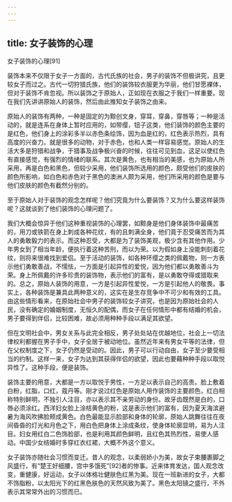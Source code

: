 ```yaml
---
---
---
```

title: 女子装饰的心理
---




女子装饰的心理[91]



装饰本来不仅限于女子一方面的，古代氏族的社会，男子的装饰不但极讲究，且更较女子而过之。古代一切狩猎氏族，他们的装饰较衣服更为华丽，他们甘愿裸体，但对于装饰不肯忽视。所以装饰之于原始人，正如现在衣服之于我们一样重要。现在我们先讲讲原始人的装饰，然后由此推知女子装饰之由来。

原始人的装饰有两种，一种是固定的为黥创文身，穿耳，穿鼻，穿唇等；一种是活动的，就是连系在身体上暂时应用的，如带缨，钮子这类，他们装饰的颜色主要的是红色，他们身上的涂彩多半以赤色条绘饰，因为血是红的，红色表示热烈，具有高度的兴奋力。就是很多的动物，对于赤色，也和人类一样容易感觉。原始人的生活大多是狩猎和战争，于猎事及战争极兴奋的时候，往往可见到血，这足以使红色有直接感觉，有强烈的情绪的联系。其次是黄色，也有相当的美感，也为原始人所采用，再是白色和黑色，但较少采用，他们装饰所选用的颜色，颇受他们的皮肤的颜色所影响，如白色和赤色对于黑色的澳洲人颇为采用，他们所采用的颜色是要与他们皮肤的颜色有截然分别的。

至于原始人对于装饰的观念怎样呢？他们究竟为什么要装饰？又为什么要这样装饰呢？这就谈到了他们装饰的心理问题了。

我们大概会惊异于他们这种重视装饰的心理罢，如黥身是他们身体装饰中最痛苦的，用刀或铁箭在身上刺成各种花纹，有的且刺满全身，他们竟于忍受痛苦而为其人的勇敢毅力的表示。而这种忍受，大都是为了装饰美观，极少含有其他作用。少年男女到了相当年龄，便执行着这种苦刑，而以为荣。以为假如身上没能刺刻着花纹，则将来很难找到爱侣。至于活动的装饰，如各种环缨之类的佩戴物，则一方表示他们勇敢善战，不懦怯，一方面是引起异性的爱悦，因为他们都以勇敢善斗为荣。身上所佩戴的许多珍贵的装饰物，表示他们的富有，是以勇敢夺得或猎取来的。总之，原始人装饰的用意，一方是引起异性爱悦，一方是引起他人的敬畏。事实上，各种装饰是兼具此两种意义的，这实在是生存竞争中不可少和有效的工具。由这些情形看来，在原始社会中男子的装饰较女子讲究，也是因为原始社会的人民，没有确定的婚姻制度，无恒久的配偶，而女子在任何情形中都有结婚的机会，男子要得到伴侣，比较困难，故必须用种种手段以满足其欲望。

但在文明社会中，男女关系与此完全相反，男子处处站在优越地位，社会上一切法律权利都握在男子手中，女子全居于被动地位。虽然近年来有男女平等的法律，但在父权制度之下，女子仍然是受动的。因此，男子可以行动自由，女子至少要受相当的约制。这样一来，女子为达到其获得伴侣的欲望，因此也要藉种种手段以取悦异性了。这种手段，便是装饰。

装饰主要的用意，大都是一方以取悦于男性，一方足以表示自己的高贵。脸上敷着白粉，红脂，口红，蔻丹等。刚才说过红色是原始人用作装饰的主要颜色，红白相称特别鲜明，不独引人注目，亦以表示其不亲劳动的身份。故牙齿既然是白的，口唇必须涂红。西洋妇女脸上涂桔黄色的粉，这是表示他们的富有，因为夏天海滨避暑为海风吹拂脸颊成黄色。白色最能显示脸部和身体的轮廓，原始人跳舞往往在夜间昏昏的灯光和月色之下，用白色把身体上涂成条纹，使身体轮廓显明，易为人注目。妇女用红白二色饰脸部，也是利用其颜色鲜明，且红色其热烈性，易使人感动。中国少女结婚时多穿红衣红裙，大概不外这个意义。

女子装饰亦随社会习惯而变迁。昔人的观念，以柔弱娇小为美，故女子束腰裹脚之风盛行，有“楚王好细腰，宫中多饿死”[92]者的惨事。近来体育发达，国人观念改变，重健康，好运动，女子以体格壮健肤色红黑为美。现在一班新进的女子，大都不饰脂粉，以太阳光下的红黑色肤色的天然风致为美了。黑色太阳镜之盛行，不外表示其常常外出的习惯而已。